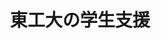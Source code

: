 ﻿---
title: "東工大の学生支援"
category: "その他"
vol: 70
interviewee: ""
url: ""
tags: ["今号","サポート","機関","読者"]
pdf: "70-2-gakuseishien.pdf"
career: ""
pdfurl: "70-2-gakuseishien/70-2-gakuseishien.pdf"
preface: "東工大の学生は、誰もが何かしらの援助を受けながらキャン70-2-gakuseishien.pdfライフを送っている。しかし、各機関が提供している支援について十分に知り、活用できている学生は少ないだろう。今号の特別企画では、東工大で学生のサポートを担う三つの部署、学生支援課の草彅課長、東工大生協の毎田前専務理事、学生支援GPの山田特任准教授に取材し、伺った話をもとに東工大で行われている学生支援活動をまとめた。読者がさまざまな支援を知り、より快適な大学生活を送れるようになることを願う。"
---
